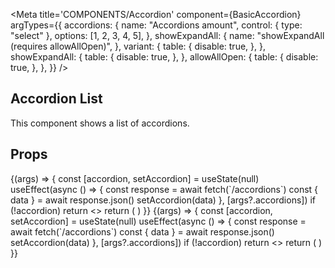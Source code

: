 
<Meta
  title='COMPONENTS/Accordion'
  component={BasicAccordion}
  argTypes={{
    accordions: {
      name: "Accordions amount",
      control: { type: "select" },
      options: [1, 2, 3, 4, 5],
    },
    showExpandAll: {
      name: "showExpandAll (requires allowAllOpen)",
    },
    variant: {
      table: {
        disable: true,
      },
    },
    showExpandAll: {
      table: {
        disable: true,
      },
    },
    allowAllOpen: {
      table: {
        disable: true,
      },
    },
  }}
/>

## Accordion List

This component shows a list of accordions.

## Props

<Props of={BasicAccordion} />

<Preview>
  <Story
    name='Landing Page Accordion'
    args={{
      accordions: 5,
      variant: "default",
      allowAllOpen: false,
      showExpandAll: false,
    }}
    argTypes={{
      expandAllLabel: {
        table: {
          disable: true,
        },
      },
      closeAllLabel: {
        table: {
          disable: true,
        },
      },
    }}
  >
    {(args) => {
      const [accordion, setAccordion] = useState(null)
      useEffect(async () => {
        const response = await fetch(`/accordions`)
        const { data } = await response.json()
        setAccordion(data)
      }, [args?.accordions])
      if (!accordion) return <></>
      return (
        <BasicAccordion
          showExpandAll={args.showExpandAll}
          allowAllOpen={args.allowAllOpen}
          variant={args.variant}
          accordions={accordionData.slice(0, args.accordions)}
        />
      )
    }}
  </Story>
</Preview>

<Preview>
  <Story
    name='Large Accordion'
    args={{
      accordions: 5,
      variant: "large",
      allowAllOpen: true,
      showExpandAll: true,
    }}
  >
    {(args) => {
      const [accordion, setAccordion] = useState(null)
      useEffect(async () => {
        const response = await fetch(`/accordions`)
        const { data } = await response.json()
        setAccordion(data)
      }, [args?.accordions])
      if (!accordion) return <></>
      return (
        <BasicAccordion
          showExpandAll={args.showExpandAll}
          expandAllLabel={args.expandAllLabel}
          closeAllLabel={args.closeAllLabel}
          allowAllOpen={args.allowAllOpen}
          variant={args.variant}
          accordions={accordionLargeData.slice(0, args.accordions)}
        />
      )
    }}
  </Story>
</Preview>
